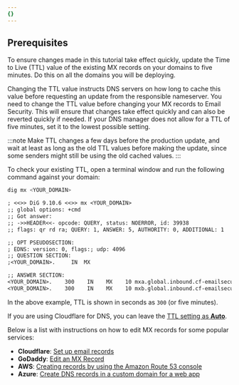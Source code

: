 ```yaml
---
{}
---
```


## Prerequisites

To ensure changes made in this tutorial take effect quickly, update the Time to Live (TTL) value of the existing MX records on your domains to five minutes. Do this on all the domains you will be deploying.

Changing the TTL value instructs DNS servers on how long to cache this value before requesting an update from the responsible nameserver. You need to change the TTL value before changing your MX records to Email Security. This will ensure that changes take effect quickly and can also be reverted quickly if needed. If your DNS manager does not allow for a TTL of five minutes, set it to the lowest possible setting.

:::note
Make TTL changes a few days before the production update, and wait at least as long as the old TTL values before making the update, since some senders might still be using the old cached values.
:::

To check your existing TTL, open a terminal window and run the following command against your domain:

```sh
dig mx <YOUR_DOMAIN>
```

```txt output
; <<>> DiG 9.10.6 <<>> mx <YOUR_DOMAIN>
;; global options: +cmd
;; Got answer:
;; ->>HEADER<<- opcode: QUERY, status: NOERROR, id: 39938
;; flags: qr rd ra; QUERY: 1, ANSWER: 5, AUTHORITY: 0, ADDITIONAL: 1

;; OPT PSEUDOSECTION:
; EDNS: version: 0, flags:; udp: 4096
;; QUESTION SECTION:
;<YOUR_DOMAIN>.		IN	MX

;; ANSWER SECTION:
<YOUR_DOMAIN>.    300    IN    MX    10 mxa.global.inbound.cf-emailsecurity.net.
<YOUR_DOMAIN>.    300    IN    MX    10 mxb.global.inbound.cf-emailsecurity.net.
```

In the above example, TTL is shown in seconds as `300` (or five minutes).

If you are using Cloudflare for DNS, you can leave the [TTL setting as **Auto**](/dns/manage-dns-records/reference/ttl/).

Below is a list with instructions on how to edit MX records for some popular services:

- **Cloudflare**: [Set up email records](/dns/manage-dns-records/how-to/email-records/)
- **GoDaddy**: [Edit an MX Record](https://www.godaddy.com/help/edit-an-mx-record-19235)
- **AWS**: [Creating records by using the Amazon Route 53 console](https://docs.aws.amazon.com/Route53/latest/DeveloperGuide/resource-record-sets-creating.html)
- **Azure**: [Create DNS records in a custom domain for a web app](https://learn.microsoft.com/en-us/azure/dns/dns-web-sites-custom-domain)